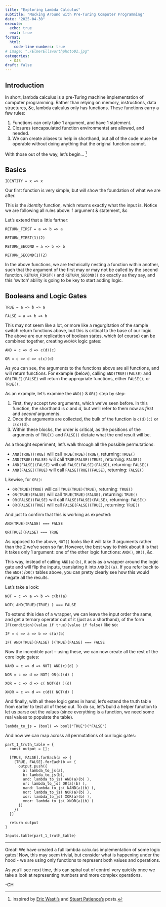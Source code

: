 ```yaml
---
title: "Exploring Lambda Calculus"
subtitle: "Mucking Around with Pre-Turing Computer Programming"
date: "2025-04-30"
execute: 
  echo: true
  eval: true
format: 
  html: 
    code-line-numbers: true
# image: "./ElmerEllsworthphoto01.jpg"
categories:
  - OJS
draft: false
---
```


## Introduction

In short, lambda calculus is a pre-Turing machine implementation of computer programming. Rather than relying on memory, instructions, data structures, &c, lambda calculus only has functions. These functions carry a few rules:

1.  Functions can only take 1 argument, and have 1 statement.
2.  Closures (encapsulated function environments) are allowed, and needed.
3.  We can create aliases to help in shorthand, but all of the code muse be operable without doing anything that the original function cannot.

With those out of the way, let's begin... [^1]

## Basics

```ojs
IDENTITY = x => x
```

Our first function is very simple, but will show the foundation of what we are after.

This is the *identity* function, which returns exactly what the input is. Notice we are following all rules above: 1 argument & statement, &c

Let's extend that a little farther:

```ojs
RETURN_FIRST = a => b => a
```

```ojs
RETURN_FIRST(1)(2)
```

```ojs
RETURN_SECOND = a => b => b
```

```ojs
RETURN_SECOND(1)(2)
```

In the above functions, we are technically nesting a function within another, such that the argument of the first may or may not be called by the second function. `RETURN_FIRST()` and `RETURN_SECOND()` do exactly as they say, and this 'switch' ability is going to be key to start adding logic.

## Booleans and Logic Gates


```ojs
TRUE = a => b => a
```

```ojs
FALSE = a => b => b
```

This may not seem like a lot, or more like a regurgitation of the sample switch return functions above, but this is critical to the base of our logic. The above are our replication of boolean states, which (of course) can be combined together, creating `AND`/`OR` logic gates:

```ojs
AND = c => d => c(d)(c)
```

```ojs
OR = c => d => c(c)(d)
```

As you can see, the arguments to the functions above are all functions, and will return functions. For example (below), calling `AND(TRUE)(FALSE)` and `OR(TRUE)(FALSE)` will return the appropriate functions, either `FALSE()`, or `TRUE()`.

As an example, let's examine the `AND()` & `OR()` step by step:

1. First, they accept two arguments, which we've seen before. In this function, the shorthand is *c* and *d*, but we'll refer to them now as *first* and *second* arguments.
2. Once the arguments are collected, the bulk of the function is `c(d)(c)` or `c(c)(d)`.
3. Within these blocks, the order is critical, as the positions of the arguments of `TRUE()` and `FALSE()` dictate what the end result will be.

As a thought experiment, let's walk through all the possible permutations:

- `AND(TRUE)(TRUE)` will call `TRUE(TRUE)(TRUE)`, returning: `TRUE()`
- `AND(TRUE)(FALSE)` will call `TRUE(FALSE)(TRUE)`, returning: `FALSE()`
- `AND(FALSE)(FALSE)` will call `FALSE(FALSE)(FALSE)`, returning: `FALSE()`
- `AND(FALSE)(TRUE)` will call `FALSE(TRUE)(FALSE)`, returning: `FALSE()`

Likewise, for `OR()`:

- `OR(TRUE)(TRUE)` will call `TRUE(TRUE)(TRUE)`, returning: `TRUE()`
- `OR(TRUE)(FALSE)` will call `TRUE(TRUE)(FALSE)`, returning: `TRUE()`
- `OR(FALSE)(FALSE)` will call `FALSE(FALSE)(FALSE)`, returning: `FALSE()`
- `OR(FALSE)(TRUE)` will call `FALSE(FALSE)(TRUE)`, returning: `TRUE()`

And just to confirm that this is working as expected:

```ojs
AND(TRUE)(FALSE) === FALSE
```

```ojs
OR(TRUE)(FALSE) === TRUE
```

As opposed to the above, `NOT()` looks like it will take 3 arguments rather than the 2 we've seen so far. However, the best way to think about it is that it takes only 1 argument: one of the other logic functions: `AND()`, `OR()`, &c.

This way, instead of calling `AND(a)(b)`, it acts as a wrapper around the logic gate and will flip the inputs, translating it into `AND(b)(a)`. If you refer back to the `AND()`/`OR()` tables above, you can pretty clearly see how this would negate all the results.

Let's take a look:


```ojs
NOT = c => a => b => c(b)(a)
```

```ojs
NOT( AND(TRUE)(TRUE) ) === FALSE
```

To extend this idea of a wrapper, we can leave the input order the same, and get a ternary operator out of it (just as a shorthand), of the form `IF(condition)(value if true)(value if false)` like so:


```ojs
IF = c => a => b => c(a)(b)
```

```ojs
IF( AND(TRUE)(FALSE) )(TRUE)(FALSE) === FALSE
```

Now the incredible part -- using these, we can now create all the rest of the core logic gates:

```ojs
NAND = c => d => NOT( AND(c)(d) )
```

```ojs
NOR = c => d => NOT( OR(c)(d) )
```

```ojs
XOR = c => d => c( NOT(d) )(d)
```

```ojs
XNOR = c => d => c(d)( NOT(d) )
```

And finally, with all these logic gates in hand, let's extend the truth table from earlier to test all of these out. To do so, let's build a helper function to let us parse out the values (since everything is a function, we need some real values to populate the table).

```ojs
lambda_to_js = (bool) => bool("TRUE")("FALSE")
```

And now we can map across all permutations of our logic gates:

```ojs
part_1_truth_table = {
  const output = [];
  
  [TRUE, FALSE].forEach(a => {    
    [TRUE, FALSE].forEach(b => {
      output.push({
        a: lambda_to_js(a),
        b: lambda_to_js(b),
        and: lambda_to_js( AND(a)(b) ),
        or: lambda_to_js( OR(a)(b) ),
        nand: lambda_to_js( NAND(a)(b) ),
        nor: lambda_to_js( NOR(a)(b) ),
        xor: lambda_to_js( XOR(a)(b) ),
        xnor: lambda_to_js( XNOR(a)(b) )
      })
    })
  })

  return output
}

```

```ojs
Inputs.table(part_1_truth_table)
```

------------------------------------------------------------------------

Great! We have created a full lambda calculus implementation of some logic gates! Now, this may seem trivial, but consider what is happening under the hood - we are using only functions to represent both values and operations.

As you'll see next time, this can spiral out of control very quickly once we take a look at representing numbers and more complex operations.

-CH

[^1]: Inspired by [Eric Wastl's](http://hexatlas.com/entries/7) and [Stuart Patience's](https://www.driverlesscrocodile.com/tools-and-techniques/lambda-calculus-for-people-a-step-behind-me-2-boolean-logic/) posts.
